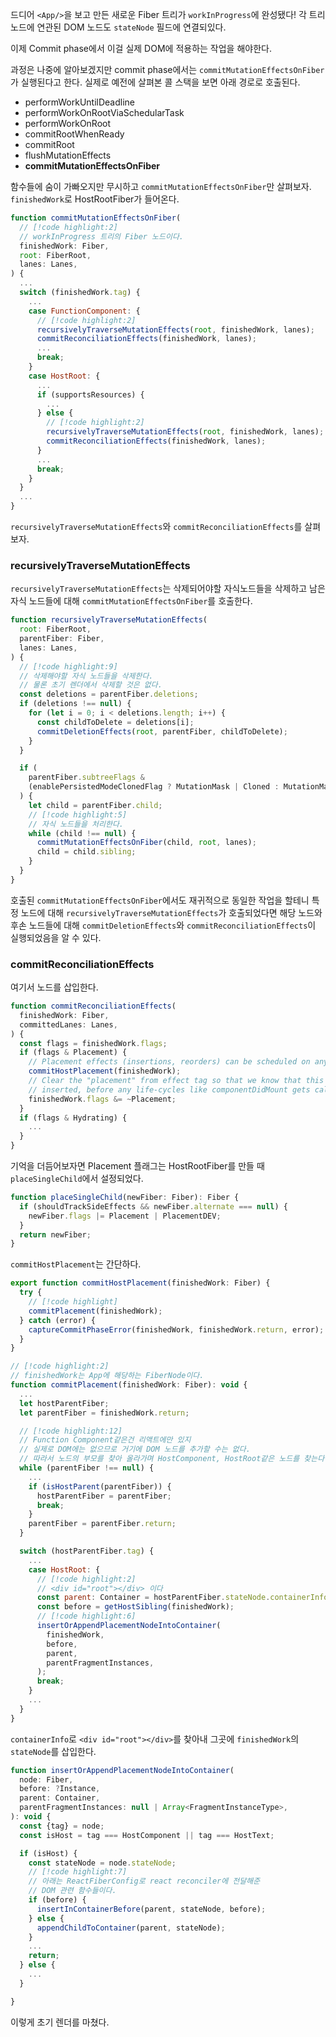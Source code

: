 
드디어 `<App/>`을 보고 만든 새로운 Fiber 트리가 `workInProgress`에 완성됐다! 
각 트리 노드에 연관된 DOM 노드도 `stateNode` 필드에 연결되있다.

이제 Commit phase에서 이걸 실제 DOM에 적용하는 작업을 해야한다. 

과정은 나중에 알아보겠지만 commit phase에서는 `commitMutationEffectsOnFiber`가 실행된다고 한다. 
실제로 예전에 살펴본 콜 스택을 보면 아래 경로로 호출된다.

- performWorkUntilDeadline 
- performWorkOnRootViaSchedularTask
- performWorkOnRoot
- commitRootWhenReady
- commitRoot
- flushMutationEffects
- **commitMutationEffectsOnFiber**

함수들에 숨이 가빠오지만 무시하고 `commitMutationEffectsOnFiber`만 살펴보자. `finishedWork`로 
HostRootFiber가 들어온다.

```js
function commitMutationEffectsOnFiber(
  // [!code highlight:2]
  // workInProgress 트리의 Fiber 노드이다.
  finishedWork: Fiber,
  root: FiberRoot,
  lanes: Lanes,
) {
  ...
  switch (finishedWork.tag) {
    ...
    case FunctionComponent: {
      // [!code highlight:2]
      recursivelyTraverseMutationEffects(root, finishedWork, lanes);
      commitReconciliationEffects(finishedWork, lanes);
      ...
      break;
    }
    case HostRoot: {
      ...
      if (supportsResources) {
        ...
      } else {
        // [!code highlight:2]
        recursivelyTraverseMutationEffects(root, finishedWork, lanes);
        commitReconciliationEffects(finishedWork, lanes);
      }
      ...
      break;
    }
  }
  ...
}
```

`recursivelyTraverseMutationEffects`와 `commitReconciliationEffects`를 살펴보자. 

### recursivelyTraverseMutationEffects

`recursivelyTraverseMutationEffects`는 삭제되어야할 자식노드들을 삭제하고 
남은 자식 노드들에 대해 `commitMutationEffectsOnFiber`를 호출한다.

```js
function recursivelyTraverseMutationEffects(
  root: FiberRoot,
  parentFiber: Fiber,
  lanes: Lanes,
) {
  // [!code highlight:9]
  // 삭제해야할 자식 노드들을 삭제한다.
  // 물론 초기 렌더에서 삭제할 것은 없다.
  const deletions = parentFiber.deletions;
  if (deletions !== null) {
    for (let i = 0; i < deletions.length; i++) {
      const childToDelete = deletions[i];
      commitDeletionEffects(root, parentFiber, childToDelete);
    }
  }

  if (
    parentFiber.subtreeFlags &
    (enablePersistedModeClonedFlag ? MutationMask | Cloned : MutationMask)
  ) {
    let child = parentFiber.child;
    // [!code highlight:5]
    // 자식 노드들을 처리한다.
    while (child !== null) {
      commitMutationEffectsOnFiber(child, root, lanes);
      child = child.sibling;
    }
  }
}
```

호출된 `commitMutationEffectsOnFiber`에서도 재귀적으로 동일한 작업을 할테니 특정 노드에 대해 
`recursivelyTraverseMutationEffects`가 호출되었다면 해당 노드와 후손 노드들에 대해 
`commitDeletionEffects`와 `commitReconciliationEffects`이 실행되었음을 알 수 있다.

### commitReconciliationEffects

여기서 노드를 삽입한다.

```js
function commitReconciliationEffects(
  finishedWork: Fiber,
  committedLanes: Lanes,
) {
  const flags = finishedWork.flags;
  if (flags & Placement) {
    // Placement effects (insertions, reorders) can be scheduled on any fiber type. 
    commitHostPlacement(finishedWork);
    // Clear the "placement" from effect tag so that we know that this is
    // inserted, before any life-cycles like componentDidMount gets called.
    finishedWork.flags &= ~Placement;
  }
  if (flags & Hydrating) {
    ...
  }
}
```

기억을 더듬어보자면 Placement 플래그는 HostRootFiber를 만들 때 `placeSingleChild`에서 설정되었다. 

```js
function placeSingleChild(newFiber: Fiber): Fiber {
  if (shouldTrackSideEffects && newFiber.alternate === null) {
    newFiber.flags |= Placement | PlacementDEV;
  }
  return newFiber;
}
```

`commitHostPlacement`는 간단하다. 

```js
export function commitHostPlacement(finishedWork: Fiber) {
  try {
    // [!code highlight]
    commitPlacement(finishedWork);
  } catch (error) {
    captureCommitPhaseError(finishedWork, finishedWork.return, error);
  }
}
```

```js
// [!code highlight:2]
// finishedWork는 App에 해당하는 FiberNode이다.
function commitPlacement(finishedWork: Fiber): void {
  ...
  let hostParentFiber;
  let parentFiber = finishedWork.return;

  // [!code highlight:12]
  // Function Component같은건 리액트에만 있지
  // 실제로 DOM에는 없으므로 거기에 DOM 노드를 추가할 수는 없다. 
  // 따라서 노드의 부모를 찾아 올라가며 HostComponent, HostRoot같은 노드를 찾는다. 
  while (parentFiber !== null) {
    ...
    if (isHostParent(parentFiber)) {
      hostParentFiber = parentFiber;
      break;
    }
    parentFiber = parentFiber.return;
  }

  switch (hostParentFiber.tag) {
    ...
    case HostRoot: {
      // [!code highlight:2]
      // <div id="root"></div> 이다
      const parent: Container = hostParentFiber.stateNode.containerInfo;
      const before = getHostSibling(finishedWork);
      // [!code highlight:6]
      insertOrAppendPlacementNodeIntoContainer(
        finishedWork,
        before,
        parent,
        parentFragmentInstances,
      );
      break;
    }
    ...
  }
}
```

`containerInfo`로 `<div id="root"></div>`를 찾아내 그곳에 `finishedWork`의 `stateNode`를 삽입한다. 

```js
function insertOrAppendPlacementNodeIntoContainer(
  node: Fiber,
  before: ?Instance,
  parent: Container,
  parentFragmentInstances: null | Array<FragmentInstanceType>,
): void {
  const {tag} = node;
  const isHost = tag === HostComponent || tag === HostText;

  if (isHost) {
    const stateNode = node.stateNode;
    // [!code highlight:7]
    // 아래는 ReactFiberConfig로 react reconciler에 전달해준 
    // DOM 관련 함수들이다.
    if (before) {
      insertInContainerBefore(parent, stateNode, before);
    } else {
      appendChildToContainer(parent, stateNode);
    }
    ...
    return;
  } else {
    ...
  }

}
```

이렇게 초기 렌더를 마쳤다.
